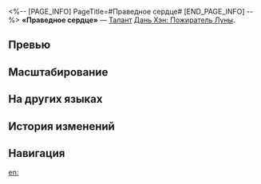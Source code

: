 <%-- [PAGE_INFO]
PageTitle=#Праведное сердце#
[END_PAGE_INFO] --%>
{{Навык Инфобокс
|Название         = Праведное сердце
|Изображение      = Навык Праведное сердце.png
|Персонаж         = Дань Хэн Пожиратель Луны
|Тип              = Талант
|Тэг              = Усиление
|УронСтойк        = 
|ЭнергияГен       = 
|Энергия          = 
|Длительность     = 
|Описание         = После выполнения каждого удара Дань Хэн: Пожиратель Луны получает 1 ур. статуса Праведное сердце, который повышает наносимый персонажем урон на {{Цвет|Выделенный|5%—11%}}. Этот эффект может складываться до 6 раз и он длится до конца хода персонажа.
|Свойство1        = 
|Масштабирование1 = 
}}
'''«Праведное сердце»''' — [[Талант]] [[Дань Хэн: Пожиратель Луны]].

==Превью==
{{Превью
|Файл = Праведное сердце Превью
}}

==Масштабирование==
{{Масштабирование навыка|тип=Талант
|5%;5.5%;6%;6.5%;7%;7.5%;8.13%;8.75%;9.38%;10%;10.5%;11%;11.5%;12%;12.5%
}}

==На других языках==
{{На других языках
|en   = Righteous Heart
|zhs  = 亢心
|zht  = 亢心
|ja   = {{Rubi|亢心|こうしん}}
|ko   = 긍지
|es   = Corazón justo
|fr   = Cœur vertueux
|ru   = Праведное сердце
|th   = Righteous Heart
|vi   = Trái Tim Ngay Thẳng
|de   = Aufrichtiges Herz
|id   = Righteous Heart
|pt   = Coração Íntegro
}}

==История изменений==
{{История изменений|3.5}}

==Навигация==
{{Навык Навбокс|Дань Хэн Пожиратель Луны}}

[[en:]]